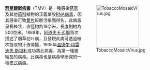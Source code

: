 <div style="float:right;margin-left:0.5em;">
[[File:TobaccoMosaicVirus.jpg|140px]]
</div>

'''[[菸草鑲嵌病毒|菸草鑲嵌病毒]]'''（TMV）是一種感染[[菸草|菸草]]及其他[[茄科|茄科]]植物的正義單股[[RNA病毒|RNA病毒]]，因其感染可致[[葉片|葉片]]斑駁污損而得名，此病毒呈長棒狀，直徑約為18奈米，長度則約為300奈米。1886年，[[阿道夫·E·迈耶|阿道夫·E·迈耶]]首次描述了烟草花叶病，且發現此病可透過植株提取的汁液傳播，1935年[[温德尔·梅雷迪思·斯坦利|温德尔·梅雷迪思·斯坦利]]成功將此病毒{{tsl|en|Protein crystallization|蛋白質結晶|結晶}}，為第一種被結晶的病毒。此病毒也是病毒學研究的一種[[模式生物|模式病毒]]。